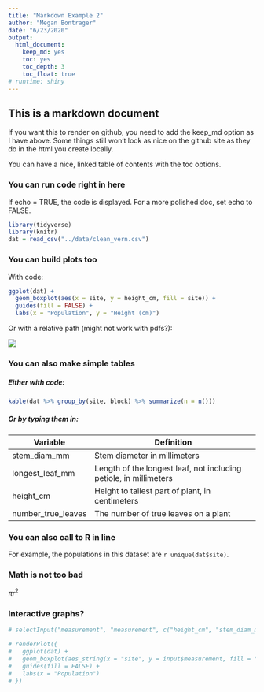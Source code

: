 ```yaml
---
title: "Markdown Example 2"
author: "Megan Bontrager"
date: "6/23/2020"
output: 
  html_document: 
    keep_md: yes
    toc: yes    
    toc_depth: 3
    toc_float: true
# runtime: shiny
---
```


## This is a markdown document

If you want this to render on github, you need to add the keep_md option as I have above. Some things still won't look as nice on the github site as they do in the html you create locally.

You can have a nice, linked table of contents with the toc options.

### You can run code right in here

If echo = TRUE, the code is displayed. For a more polished doc, set echo to FALSE.

```r
library(tidyverse)
library(knitr)
dat = read_csv("../data/clean_vern.csv")
```

### You can build plots too

With code:

```r
ggplot(dat) +
  geom_boxplot(aes(x = site, y = height_cm, fill = site)) +
  guides(fill = FALSE) +
  labs(x = "Population", y = "Height (cm)")
```

Or with a relative path (might not work with pdfs?):

![](../plots/height_pop.png)

### You can also make simple tables

##### Either with code:

```r
kable(dat %>% group_by(site, block) %>% summarize(n = n()))
```

##### Or by typing them in:

Variable | Definition
---------|----------------------
stem_diam_mm | Stem diameter in millimeters
longest_leaf_mm | Length of the longest leaf, not including petiole, in millimeters
height_cm | Height to tallest part of plant, in centimeters
number_true_leaves | The number of true leaves on a plant


### You can also call to R in line

For example, the populations in this dataset are `r unique(dat$site)`.


### Math is not too bad

$\pi r^2$


### Interactive graphs?

```r
# selectInput("measurement", "measurement", c("height_cm", "stem_diam_mm", "longest_leaf_mm", "number_true_leaves"))

# renderPlot({
#   ggplot(dat) +
#   geom_boxplot(aes_string(x = "site", y = input$measurement, fill = "site")) +
#   guides(fill = FALSE) +
#   labs(x = "Population")
# })
```

